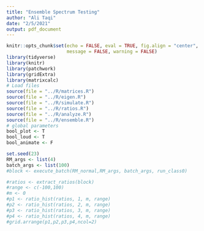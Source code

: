 ```yaml
---
title: "Ensemble Spectrum Testing"
author: "Ali Taqi"
date: "2/5/2021"
output: pdf_document
---
```


```r
knitr::opts_chunk$set(echo = FALSE, eval = TRUE, fig.align = "center", 
                      message = FALSE, warning = FALSE)
library(tidyverse)
library(knitr)
library(patchwork)
library(gridExtra)
library(matrixcalc)
# Load files
source(file = "../R/matrices.R")
source(file = "../R/eigen.R")
source(file = "../R/simulate.R")
source(file = "../R/ratios.R")
source(file = "../R/analyze.R")
source(file = "../R/ensemble.R")
# global parameters
bool_plot <- T
bool_loud <- T
bool_animate <- F
```

```r
set.seed(23)
RM_args <- list(4)
batch_args <- list(100)
#block <- execute_batch(RM_normal,RM_args, batch_args, run_class0)
```


```r
#ratios <- extract_ratios(block)
#range <- c(-100,100)
#m <- 0 
#p1 <- ratio_hist(ratios, 1, m, range)
#p2 <- ratio_hist(ratios, 2, m, range)
#p3 <- ratio_hist(ratios, 3, m, range)
#p4 <- ratio_hist(ratios, 4, m, range)
#grid.arrange(p1,p2,p3,p4,ncol=2)
```
